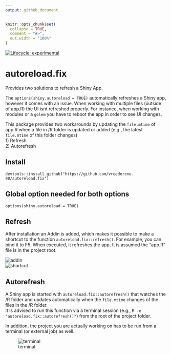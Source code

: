 ```yaml
---
output: github_document
---
```


<!-- README.md is generated from README.Rmd. Please edit that file -->

```r
knitr::opts_chunk$set(
  collapse = TRUE,
  comment = "#>",
  out.width = "100%"
)
```

<!-- badges: start -->
[![Lifecycle: experimental](https://img.shields.io/badge/lifecycle-experimental-orange.svg)](https://lifecycle.r-lib.org/articles/stages.html#experimental)
<!-- badges: end -->

# autoreload.fix
Provides two solutions to refresh a Shiny App. 

The `options(shiny.autoreload = TRUE)` automatically refreshes a Shiny app, however it comes with an issue. When working with multiple files (outside of app.R) the UI isnt refreshed properly. For instance, when working with modules or a `golem` you have to reboot the app in order to see UI changes.  

This package provides two workarounds by updating the `file.mtime` of app.R when a file in /R folder is updated or added (e.g., the latest `file.mtime` of this folder changes)  
1) Refresh  
2) Autorefresh  


## Install
`devtools::install_github("https://github.com/vreederene-90/autoreload.fix")`  

## Global option needed for both options  
`options(shiny.autoreload = TRUE)`  

## Refresh  
After installation an Addin is added, which makes it possible to make a shortcut to the function `autoreload.fix::refresh()`. For example, you can bind it to F5. When executed, it refreshes the app. It is assumed the "app.R" file is in the project root.

![addin](man/figures/addin.png)  
![shortcut](man/figures/keyboard_shortcut.png)  

## Autorefresh
A Shiny app is started with `autoreload.fix::autorefresh()` that watches the /R folder and updates automatically when the `file.mtime` changes of the files in the /R folder.  
It is advised to run this function via a terminal session (e.g., `R -e "autoreload.fix::autorefresh()"`) from the root of the project folder. 

In addition, the project you are actually working on has to be run from a terminal (or external job) as well.

![terminal](man/figures/terminal.png)  
